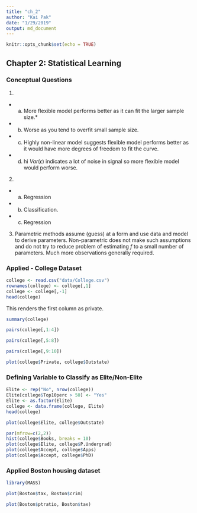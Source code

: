 ```yaml
---
title: "ch_2"
author: "Kai Pak"
date: "1/29/2019"
output: md_document
---
```


```r
knitr::opts_chunk$set(echo = TRUE)

```

## Chapter 2: Statistical Learning
### Conceptual Questions
1. 
  - a) More flexible model performs better as it can fit the larger sample size.*
  - b) Worse as you tend to overfit small sample size.
  - c) Highly non-linear model suggests flexible model performs better as it would have more degrees of freedom to fit the curve.
  - d) hi $\textit{Var}(\epsilon)$ indicates a lot of noise in signal so more flexible model would perform worse.

2. 
  - a) Regression
  - b) Classification.
  - c) Regression
  
3.  Parametric methods assume (guess) at a form and use data and model to derive parameters. Non-parametric does not make such assumptions and do not try to reduce problem of estimating $f$ to a small number of parameters. Much more observations generally required.

### Applied - College Dataset

```r
college <- read.csv("data/College.csv")
rownames(college) <- college[,1]
college <- college[,-1]
head(college)
```
This renders the first column as private.

```r
summary(college)
```

```r
pairs(college[,1:4])
```
```r
pairs(college[,5:8])
```
```r
pairs(college[,9:10])
```
```r
plot(college$Private, college$Outstate)
```

### Defining Variable to Classify as Elite/Non-Elite
```r
Elite <- rep("No", nrow(college))
Elite[college$Top10perc > 50] <- "Yes"
Elite <- as.factor(Elite)
college <- data.frame(college, Elite)
head(college)
```

```r
plot(college$Elite, college$Outstate)
```

```r
par(mfrow=c(2,2))
hist(college$Books, breaks = 10)
plot(college$Elite, college$P.Undergrad)
plot(college$Accept, college$Apps)
plot(college$Accept, college$PhD)
```

### Applied Boston housing dataset

```r
library(MASS)
```

```r
plot(Boston$tax, Boston$crim)
```

```r
plot(Boston$ptratio, Boston$tax)
```

